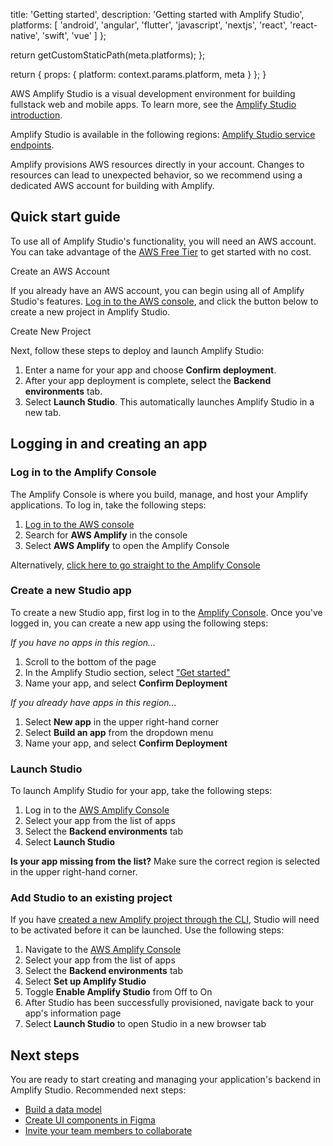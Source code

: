 
  title: 'Getting started',
  description: 'Getting started with Amplify Studio',
  platforms: [
    'android',
    'angular',
    'flutter',
    'javascript',
    'nextjs',
    'react',
    'react-native',
    'swift',
    'vue'
  ]
};

  return getCustomStaticPath(meta.platforms);
};

  return {
    props: {
      platform: context.params.platform,
      meta
    }
  };
}

AWS Amplify Studio is a visual development environment for building fullstack web and mobile apps. To learn more, see the [Amplify Studio introduction](/[platform]/tools/console).

Amplify Studio is available in the following regions: [Amplify Studio service endpoints](https://docs.aws.amazon.com/general/latest/gr/amplify.html#amplifyadmin_region).

<Callout warning>

Amplify provisions AWS resources directly in your account. Changes to resources can lead to unexpected behavior, so we recommend using a dedicated AWS account for building with Amplify.

</Callout>

## Quick start guide

<BlockSwitcher>

<Block name="Create an AWS account">

To use all of Amplify Studio's functionality, you will need an AWS account. You can take advantage of the [AWS Free Tier](https://aws.amazon.com/free) to get started with no cost.

<ExternalLinkButton href="https://portal.aws.amazon.com/gp/aws/developer/registration/index.html?refid=78b916d7-7c94-4cab-98d9-0ce5e648dd5f">
  <span slot="text">Create an AWS Account</span>
</ExternalLinkButton>

</Block>

<Block name="Build a fullstack app">

If you already have an AWS account, you can begin using all of Amplify Studio's features. [Log in to the AWS console](https://console.aws.amazon.com/console/home), and click the button below to create a new project in Amplify Studio.

<ExternalLinkButton href="https://console.aws.amazon.com/amplify/home?#/deploy-backend">
  <span slot="text">Create New Project</span>
</ExternalLinkButton>

Next, follow these steps to deploy and launch Amplify Studio:

1. Enter a name for your app and choose **Confirm deployment**.
1. After your app deployment is complete, select the **Backend environments** tab.
1. Select **Launch Studio**. This automatically launches Amplify Studio in a new tab.

</Block>

</BlockSwitcher>

## Logging in and creating an app

### Log in to the Amplify Console
The Amplify Console is where you build, manage, and host your Amplify applications. To log in, take the following steps:
1. [Log in to the AWS console](https://console.aws.amazon.com/console/home)
1. Search for **AWS Amplify** in the console
1. Select **AWS Amplify** to open the Amplify Console

Alternatively, [click here to go straight to the Amplify Console](https://console.aws.amazon.com/amplify/home)

### Create a new Studio app

To create a new Studio app, first log in to the [Amplify Console](https://console.aws.amazon.com/amplify/home). Once you've logged in, you can create a new app using the following steps:

_If you have no apps in this region..._

1. Scroll to the bottom of the page
1. In the Amplify Studio section, select ["Get started"](https://console.aws.amazon.com/amplify/home?#/deploy-backend)
1. Name your app, and select **Confirm Deployment**

_If you already have apps in this region..._

1. Select **New app** in the upper right-hand corner
1. Select **Build an app** from the dropdown menu
1. Name your app, and select **Confirm Deployment**

### Launch Studio

To launch Amplify Studio for your app, take the following steps:

1. Log in to the [AWS Amplify Console](https://console.aws.amazon.com/amplify/home)
1. Select your app from the list of apps
1. Select the **Backend environments** tab
1. Select **Launch Studio**

<Callout info>

**Is your app missing from the list?** Make sure the correct region is selected in the upper right-hand corner.

</Callout>

### Add Studio to an existing project

If you have [created a new Amplify project through the CLI](/[platform]/tools/cli/start/key-workflows/#initialize-new-project), Studio will need to be activated before it can be launched. Use the following steps:

1. Navigate to the [AWS Amplify Console](https://console.aws.amazon.com/amplify/home)
1. Select your app from the list of apps
1. Select the **Backend environments** tab
1. Select **Set up Amplify Studio**
1. Toggle **Enable Amplify Studio** from Off to On
1. After Studio has been successfully provisioned, navigate back to your app's information page
1. Select **Launch Studio** to open Studio in a new browser tab

## Next steps

You are ready to start creating and managing your application's backend in Amplify Studio. Recommended next steps:

- [Build a data model](/[platform]/tools/console/data/data-model/)
- [Create UI components in Figma](/[platform]/build-ui/uibuilder/)
- [Invite your team members to collaborate](/[platform]/tools/console/adminui/access-management/)
